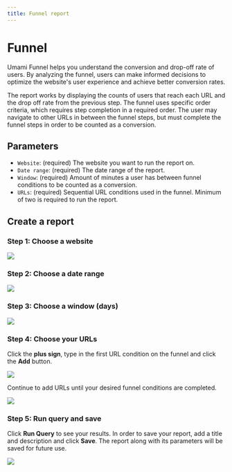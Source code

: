 ```yaml
---
title: Funnel report
---
```


# Funnel

Umami Funnel helps you understand the conversion and drop-off rate of users.
By analyzing the funnel, users can make informed decisions to optimize the website's user experience and achieve better conversion rates.

The report works by displaying the counts of users that reach each URL and the drop off rate from the previous step.
The funnel uses specific order criteria, which requires step completion in a required order.
The user may navigate to other URLs in between the funnel steps, but must complete the funnel steps in order to be counted as a conversion.

## Parameters

- `Website`: (required) The website you want to run the report on.
- `Date range`: (required) The date range of the report.
- `Window`: (required) Amount of minutes a user has between funnel conditions to be counted as a conversion.
- `URLs`: (required) Sequential URL conditions used in the funnel. Minimum of two is required to run the report.

## Create a report

### Step 1: Choose a website

<img src="/images/cloud/funnel-website.png" />

### Step 2: Choose a date range

<img src="/images/cloud/funnel-date-range.png" />

### Step 3: Choose a window (days)

<img src="/images/cloud/funnel-window.png" />

### Step 4: Choose your URLs

Click the **plus sign**, type in the first URL condition on the funnel and click the **Add** button.

<img src="/images/cloud/funnel-url-form.png" />

Continue to add URLs until your desired funnel conditions are completed.

<img src="/images/cloud/funnel-url-details.png" />

### Step 5: Run query and save

Click **Run Query** to see your results. In order to save your report, add a title and description and click **Save**.
The report along with its parameters will be saved for future use.

<img src="/images/cloud/funnel-details.png" />
